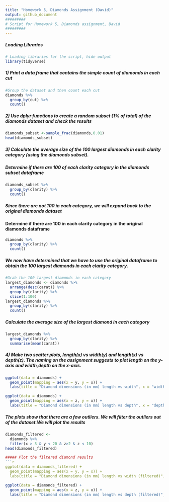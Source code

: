 ```yaml
---
title: "Homework 5, Diamonds Assignment (David)"
output: github_document
#########
# Script for Homework 5, Diamonds assignment, David
#########
---
```

##### Loading Libraries
```r
# Loading libraries for the script, hide output
library(tidyverse)
```

##### 1) Print a data frame that contains the simple count of diamonds in each cut
```r
#Group the dataset and then count each cut
diamonds %>%
  group_by(cut) %>%
  count()
```

##### 2) Use dplyr functions to create a random subset (1% of total) of the diamonds dataset and check the results
```r
diamonds_subset <-sample_frac(diamonds,0.01)
head(diamonds_subset)
```

##### 3) Calculate the average size of the 100 largest diamonds in each clarity category (using the diamonds subset). 
##### Determine if there are 100 of each clarity category in the diamonds subset dataframe
```r
diamonds_subset %>%
  group_by(clarity) %>%
  count()
```
##### Since there are not 100 in each category, we will expand back to the original diamonds dataset
#### Determine if there are 100 in each clarity category in the original diamonds dataframe
```r
diamonds %>%
  group_by(clarity) %>%
  count()
```
##### We now have determined that we have to use the original dataframe to obtain the 100 largest diamonds in each clarity category. 
```r
#Grab the 100 largest diamonds in each category
largest_diamonds <- diamonds %>%
  arrange(desc(carat)) %>%
  group_by(clarity) %>%
  slice(1:100)
largest_diamonds %>%
  group_by(clarity) %>%
  count()
```
##### Calculate the average size of the largest diamond in each category
```r
largest_diamonds %>%
  group_by(clarity) %>%
  summarise(mean(carat))
```

##### 4) Make two scatter plots, length(x) vs width(y) and length(x) vs depth(z). The naming on the assignment suggests to plot length on the y-axis and width,depth on the x-axis. 
``` r
ggplot(data = diamonds) +
  geom_point(mapping = aes(x = y, y = x)) +
  labs(title = "Diamond dimensions (in mm) length vs width", x = "width (y)", y = "length (x)")
```
``` r
ggplot(data = diamonds) +
  geom_point(mapping = aes(x = z, y = x)) +
  labs(title = "Diamond dimensions (in mm) length vs depth", x = "depth (z)", y = "length (x)")
```

##### The plots show that there are a few outliers. We will filter the outliers out of the dataset.We will plot the results
```r
diamonds_filtered <-
  diamonds %>%
  filter(x > 3 & y < 20 & z>2 & z < 10)
head(diamonds_filtered)

##### Plot the filtered diamond results
```r
ggplot(data = diamonds_filtered) +
  geom_point(mapping = aes(x = y, y = x)) +
  labs(title = "Diamond dimensions (in mm) length vs width (filtered)", x = "width (y)", y = "length (x)")
```
``` r
ggplot(data = diamonds_filtered) +
  geom_point(mapping = aes(x = z, y = x)) +
  labs(title = "Diamond dimensions (in mm) length vs depth (filtered)", x = "depth (z)", y = "length (x)")
```




